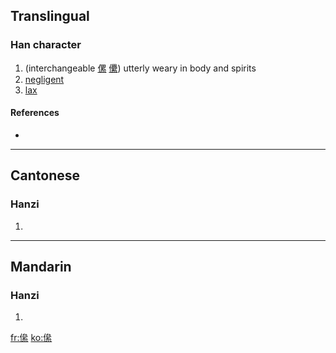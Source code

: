 ==Translingual==

===Han character===
{{Han char|rn=9|rad=人|as=12|sn=14|four=|canj=人戈戈火 (OIIF)}}

# (interchangeable [[傫]] [[儽]]) utterly weary in body and spirits
# [[negligent]]
# [[lax]]

====References====
* {{Han ref|kx=0118.051|hdz=10223.040|uh=348D|ud=13453}}

----

==Cantonese==

===Hanzi===
{{yue-hanzi|jyut=|y=leui5}}

# {{defn|Cantonese}}

----

==Mandarin==

===Hanzi===
{{cmn-hanzi|pin=[[léi]] ([[lei2]]), [[lěi]] ([[lei3]])|wg=lei<sup>2</sup>, lei<sup>3</sup>}}

# {{defn|Mandarin}}

[[fr:㒍]]
[[ko:㒍]]